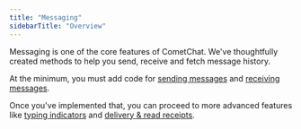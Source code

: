 ```yaml
---
title: "Messaging"
sidebarTitle: "Overview"
---
```




Messaging is one of the core features of CometChat. We've thoughtfully created methods to help you send, receive and fetch message history.

At the minimum, you must add code for [sending messages](/docs/sdk/react-native/send-message) and [receiving messages](/docs/sdk/react-native/receive-messages).

Once you've implemented that, you can proceed to more advanced features like [typing indicators](/docs/sdk/react-native/typing-indicators) and [delivery & read receipts](/docs/sdk/react-native/delivery-read-receipts).
